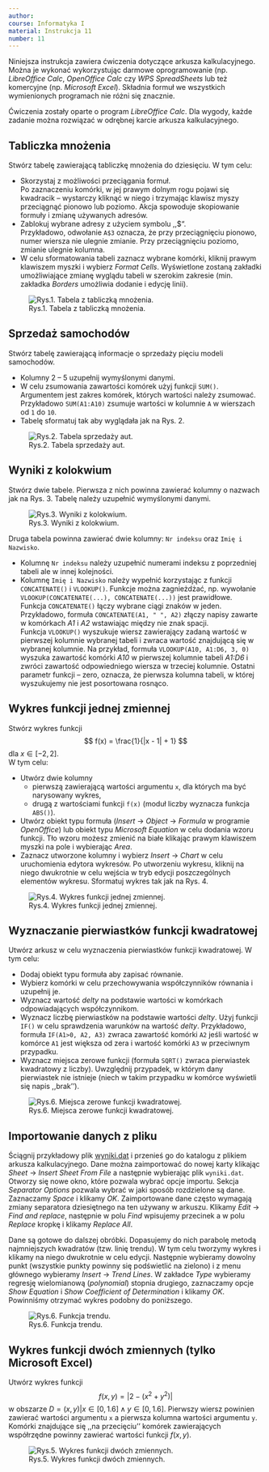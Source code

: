 ```yaml
---
author:
course: Informatyka I
material: Instrukcja 11
number: 11
---
```


Niniejsza instrukcja zawiera ćwiczenia dotyczące arkusza kalkulacyjnego.
Można je wykonać wykorzystując darmowe oprogramowanie (np. *LibreOffice Calc*, *OpenOffice Calc* czy *WPS SpreadSheets* lub też komercyjne (np. *Microsoft Excel*).
Składnia formuł we wszystkich wymienionych programach nie różni się znacznie.

Ćwiczenia zostały oparte o program *LibreOffice Calc*.
Dla wygody, każde zadanie można rozwiązać w odrębnej karcie arkusza kalkulacyjnego.

## Tabliczka mnożenia
Stwórz tabelę zawierającą tabliczkę mnożenia do dziesięciu.
W tym celu:

- Skorzystaj z możliwości przeciągania formuł.  
Po zaznaczeniu komórki, w jej prawym dolnym rogu pojawi się kwadracik -- wystarczy kliknąć w niego i trzymając klawisz myszy przeciągnąć pionowo lub poziomo.
Akcja spowoduje skopiowanie formuły i zmianę używanych adresów.
- Zablokuj wybrane adresy z użyciem symbolu ,,$".  
Przykładowo, odwołanie `A$3` oznacza, że przy przeciągnięciu pionowo, numer wiersza nie ulegnie zmianie.
Przy przeciągnięciu poziomo, zmianie ulegnie kolumna.
- W celu sformatowania tabeli zaznacz wybrane komórki, kliknij prawym klawiszem myszki i wybierz *Format Cells*.
Wyświetlone zostaną zakładki umożliwiające zmianę wyglądu tabeli w szerokim zakresie (min. zakładka *Borders* umożliwia dodanie i edycję linii).

![Rys.1. Tabela z tabliczką mnożenia.](figures/info1/sheet_1.png "Tabliczka mnożenia.")

## Sprzedaż samochodów
Stwórz tabelę zawierającą informacje o sprzedaży pięciu modeli samochodów.

- Kolumny $2$ -- $5$ uzupełnij wymyślonymi danymi.
- W celu zsumowania zawartości komórek użyj funkcji `SUM()`.  
Argumentem jest zakres komórek, których wartości należy zsumować.
Przykładowo `SUM(A1:A10)` zsumuje wartości w kolumnie `A` w wierszach od `1` do `10`.
- Tabelę sformatuj tak aby wyglądała jak na Rys. 2.

![Rys.2. Tabela sprzedaży aut.](figures/info1/sheet_2.png "Tabela sprzedaży aut.")

## Wyniki z kolokwium
Stwórz dwie tabele.
Pierwsza z nich powinna zawierać kolumny o nazwach jak na Rys. 3.
Tabelę należy uzupełnić wymyślonymi danymi.

![Rys.3. Wyniki z kolokwium.](figures/info1/sheet_3.png "Wyniki z kolokwium.")

Druga tabela powinna zawierać dwie kolumny: `Nr indeksu` oraz `Imię i Nazwisko`.

- Kolumnę `Nr indeksu` należy uzupełnić numerami indeksu z poprzedniej tabeli ale w innej kolejności.
- Kolumnę `Imię i Nazwisko` należy wypełnić korzystając z funkcji `CONCATENATE()` i `VLOOKUP()`.
Funkcje można zagnieżdżać, np. wywołanie `VLOOKUP(CONCATENATE(...), CONCATENATE(...))` jest prawidłowe.  
Funkcja `CONCATENATE()` łączy wybrane ciągi znaków w jeden.
Przykładowo, formuła `CONCATENATE(A1, " ", A2)` złączy napisy zawarte w komórkach *A1* i *A2* wstawiając między nie znak spacji.  
Funkcja `VLOOKUP()` wyszukuje wiersz zawierający zadaną wartość w pierwszej kolumnie wybranej tabeli i zwraca wartość znajdującą się w wybranej kolumnie.
Na przykład, formuła `VLOOKUP(A10, A1:D6, 3, 0)` wyszuka zawartość komórki *A10* w pierwszej kolumnie tabeli *A1:D6* i zwróci zawartość odpowiedniego wiersza w trzeciej kolumnie.
Ostatni parametr funkcji -- zero, oznacza, że pierwsza kolumna tabeli, w której wyszukujemy nie jest posortowana rosnąco.

## Wykres funkcji jednej zmiennej
Stwórz wykres funkcji
$$
f(x) = \frac{1}{|x - 1| + 1}
$$
dla $x \in [-2,2]$.  
W tym celu:

- Utwórz dwie kolumny
    - pierwszą zawierającą wartości argumentu `x`, dla których ma być narysowany wykres,
    - drugą z wartościami funkcji `f(x)` (moduł liczby wyznacza funkcja `ABS()`).
- Utwórz obiekt typu formuła (*Insert* -> *Object* -> *Formula* w programie *OpenOffice*) lub obiekt typu *Microsoft Equation* w celu dodania wzoru funkcji.
Tło wzoru możesz zmienić na białe klikając prawym klawiszem myszki na pole i wybierając *Area*. 
- Zaznacz utworzone kolumny i wybierz *Insert* -> *Chart* w celu uruchomienia edytora wykresów.
Po utworzeniu wykresu, kliknij na niego dwukrotnie w celu wejścia w tryb edycji poszczególnych elementów wykresu.
Sformatuj wykres tak jak na Rys. 4.

![Rys.4. Wykres funkcji jednej zmiennej.](figures/info1/sheet_4.png "Wykres funkcji jednej zmiennej.")

## Wyznaczanie pierwiastków funkcji kwadratowej
Utwórz arkusz w celu wyznaczenia pierwiastków funkcji kwadratowej.
W tym celu:

- Dodaj obiekt typu formuła aby zapisać równanie.
- Wybierz komórki w celu przechowywania współczynników równania i uzupełnij je.
- Wyznacz wartość *delty* na podstawie wartości w komórkach odpowiadających współczynnikom.
- Wyznacz liczbę pierwiastków na podstawie wartości *delty*.
Użyj funkcji `IF()` w celu sprawdzenia warunków na wartość *delty*.
Przykładowo, formuła `IF(A1>0, A2, A3)` zwraca zawartość komórki `A2` jeśli wartość w komórce `A1` jest większa od zera i wartość komórki `A3` w przeciwnym przypadku.
- Wyznacz miejsca zerowe funkcji (formuła `SQRT()` zwraca pierwiastek kwadratowy z liczby).
Uwzględnij przypadek, w którym dany pierwiastek nie istnieje (niech w takim przypadku w komórce wyświetli się napis ,,brak'').

![Rys.6. Miejsca zerowe funkcji kwadratowej.](figures/info1/sheet_5.png "Miejsca zerowe funkcji kwadratowej.")

## Importowanie danych z pliku
Ściągnij przykładowy plik [wyniki.dat](data/info1/wyniki.dat) i przenieś go do katalogu z plikiem arkusza kalkulacyjnego.
Dane można zaimportować do nowej karty klikając *Sheet* -> *Insert Sheet From File* a następnie wybierając plik `wyniki.dat`.
Otworzy się nowe okno, które pozwala wybrać opcje importu.
Sekcja *Separator Options* pozwala wybrać w jaki sposób rozdzielone są dane.
Zaznaczamy *Space* i klikamy *OK*.
Zaimportowane dane często wymagają zmiany separatora dziesiętnego na ten używany w arkuszu.
Klikamy *Edit* -> *Find and replace*, następnie w polu *Find* wpisujemy przecinek a w polu *Replace* kropkę i klikamy *Replace All*.

Dane są gotowe do dalszej obróbki.
Dopasujemy do nich parabolę metodą najmniejszych kwadratów (tzw. linię trendu).
W tym celu tworzymy wykres i klikamy na niego dwukrotnie w celu edycji.
Następnie wybieramy dowolny punkt (wszystkie punkty powinny się podświetlić na zielono) i z menu głównego wybieramy *Insert* -> *Trend Lines*.
W zakładce *Type* wybieramy regresję wielomianową (*polynomial*) stopnia drugiego, zaznaczamy opcje *Show Equation* i *Show Coefficient of Determination* i klikamy *OK*.
Powinniśmy otrzymać wykres podobny do poniższego.

![Rys.6. Funkcja trendu.](figures/info1/sheet_6.png "Funkcja trendu.")

## Wykres funkcji dwóch zmiennych (tylko Microsoft Excel)
Utwórz wykres funkcji
$$
f(x, y) = |2 - (x^2 + y^2)|
$$
w obszarze $D={(x,y)|x\in[0,1.6] \wedge y\in[0,1.6]}$.
Pierwszy wiersz powinien zawierać wartości argumentu `x` a pierwsza kolumna wartości argumentu `y`.
Komórki znajdujące się ,,na przecięciu'' komórek zawierających współrzędne powinny zawierać wartości funkcji $f(x,y)$. 

![Rys.5. Wykres funkcji dwóch zmiennych.](figures/info1/sheet_7.png "Wykres funkcji dwóch zmiennych.")
